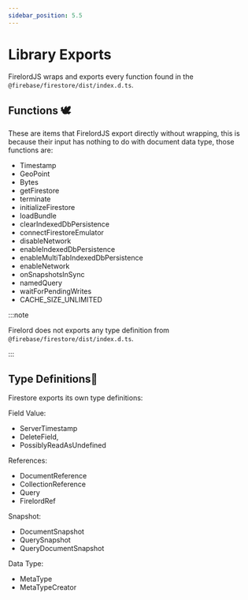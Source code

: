 ```yaml
---
sidebar_position: 5.5
---
```


# Library Exports

FirelordJS wraps and exports every function found in the `@firebase/firestore/dist/index.d.ts`.

## Functions 🕊️

These are items that FirelordJS export directly without wrapping, this is because their input has nothing to do with document data type, those functions are:

- Timestamp
- GeoPoint
- Bytes
- getFirestore
- terminate
- initializeFirestore
- loadBundle
- clearIndexedDbPersistence
- connectFirestoreEmulator
- disableNetwork
- enableIndexedDbPersistence
- enableMultiTabIndexedDbPersistence
- enableNetwork
- onSnapshotsInSync
- namedQuery
- waitForPendingWrites
- CACHE_SIZE_UNLIMITED

:::note

Firelord does not exports any type definition from `@firebase/firestore/dist/index.d.ts`.

:::

## Type Definitions🦜

Firestore exports its own type definitions:

Field Value:

- ServerTimestamp
- DeleteField,
- PossiblyReadAsUndefined

References:

- DocumentReference
- CollectionReference
- Query
- FirelordRef

Snapshot:

- DocumentSnapshot
- QuerySnapshot
- QueryDocumentSnapshot

Data Type:

- MetaType
- MetaTypeCreator

